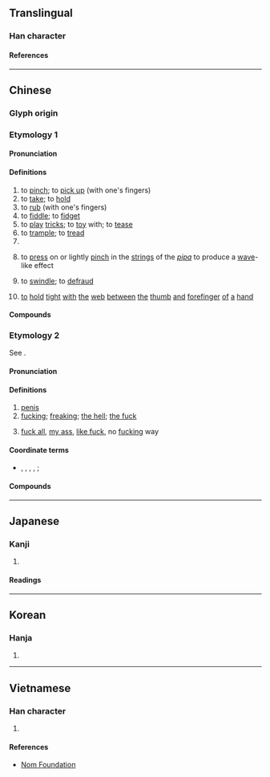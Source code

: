 {{also|拈|捻}}
{{character info/new}}
==Translingual==

===Han character===
{{Han char|rn=64|rad=手|as=12|sn=15|four=53033|canj=QBKF|ids=⿰扌然}}

====References====
{{Han ref|kx=0454.230|dkj=12713|dj=0804.030|hdz=31961.050|uh=649A}}

----

==Chinese==

===Glyph origin===
{{Han etym}}

===Etymology 1===
{{zh-forms|alt=捻}}

====Pronunciation====
{{zh-pron
|m=niǎn
|c=nan2,nin2,nin5
|h=pfs=ngién
|mn=lián
|mc=y
|oc=y
|cat=v
}}

====Definitions====
{{zh-hanzi}}

# to [[pinch]]; to [[pick up]] (with one's fingers)
# to [[take]]; to [[hold]]
# to [[rub]] (with one's fingers)
# to [[fiddle]]; to [[fidget]]
# to [[play]] [[tricks]]; to [[toy]] with; to [[tease]]
# to [[trample]]; to [[tread]]
# {{zh-alt-form|攆|to [[expel]]; to [[drive out]]}}
# {{lb|zh|music}} to [[press]] on or lightly [[pinch]] in the [[string]]s of the ''[[pipa]]'' to produce a [[wave]]-like effect
# {{lb|zh|Min Nan}} to [[swindle]]; to [[defraud]]
# {{lb|zh|Hakka}} [[to]] [[hold]] [[tight]] [[with]] [[the]] [[web]] [[between]] [[the]] [[thumb]] [[and]] [[forefinger]] [[of]] [[a]] [[hand]]

====Compounds====
{{zh-der|撚手|加撚|吃醋撚酸|撚錢|撚酸|撚指|撚化|撚靶兒|撚分子|輕攏慢撚|紙撚兒}}

===Etymology 2===
{{zh-forms|alt=𡳞,𨶙}}
See {{zh-l|*𡳞}}.

====Pronunciation====
{{zh-pron
|c=lan2
|cat=n,part
}}

====Definitions====
{{zh-hanzi}} {{tlb|zh|Cantonese|vulgar}}

# [[penis]] {{zh-mw|c:條|c:轆}}
# [[fucking]]; [[freaking]]; [[the hell]]; [[the fuck]]
# {{n-g|Negates the meaning of the sentence:}} [[fuck all]], [[my ass]], [[like fuck]], no [[fucking]] way
#: {{zh-x|你 識 條 撚{lan2}！|You know '''fuck all'''!|C}} 
#: {{zh-x|關 你 撚{lan2} 事！|'''None''' of your '''fucking''' business! / '''The fuck''' you care!|C}}
#: {{zh-x|你 有 撚{lan2} 用！|You are of '''fuck all''' use!|C}} 
#: {{zh-x|道 條 撚{lan2} 歉{hip3}！|Apologize '''my ass'''! / '''Like fuck''' I will apologize!|C}}

====Coordinate terms====
* {{q|Cantonese five profanities}} {{zh-l|屌|tr=diu2}}, {{zh-l|㞗|tr=gau1}}, {{zh-l|撚|tr=lan2}}, {{zh-l|𨳍|tr=cat6}}, {{zh-l|閪|tr=hai1}}; {{zh-l|小狗懶擦鞋|tr=siu2 gau2 laan5 caat3 haai4}}

====Compounds====
{{zh-der|含撚|把撚|關……撚事|撚樣|撚就|毒撚|撚屌|條撚|扮撚晒嘢|窮撚|耶撚}}

----

==Japanese==

===Kanji===
{{ja-kanji|grade=|rs=手12}}

# {{rfdef|ja|sort=手12}}

====Readings====
{{ja-readings
|on=ねん
|kun=ひね-る, よ-る, よ-り
}}

----

==Korean==

===Hanja===
{{ko-hanja|비틀다|비틀|년||연}}

# {{rfdef|ko|sort=手12}}

----

==Vietnamese==

===Han character===
{{vi-readings|rs=手12|reading=niệm}}

# {{rfdef|vi|sort=手12}}

====References====
* [http://nomfoundation.org/common/nom_details.php?codepoint=649a Nom Foundation]